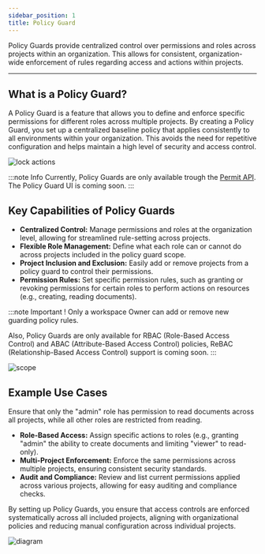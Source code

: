 ```yaml
---
sidebar_position: 1
title: Policy Guard
---
```


Policy Guards provide centralized control over permissions and roles across projects within an organization. This allows for consistent, organization-wide enforcement of rules regarding access and actions within projects.

---

## What is a Policy Guard?

A Policy Guard is a feature that allows you to define and enforce specific permissions for different roles across multiple projects.
By creating a Policy Guard, you set up a centralized baseline policy that applies consistently to all environments within your organization.
This avoids the need for repetitive configuration and helps maintain a high level of security and access control.

![lock actions](/img/policy-guard/lock.png)

:::note Info
Currently, Policy Guards are only available trough the [Permit API](/manage-your-account/policy-guard/policy_guard_api).
The Policy Guard UI is coming soon.
:::

## Key Capabilities of Policy Guards

- **Centralized Control:** Manage permissions and roles at the organization level, allowing for streamlined rule-setting across projects.
- **Flexible Role Management:** Define what each role can or cannot do across projects included in the policy guard scope.
- **Project Inclusion and Exclusion:** Easily add or remove projects from a policy guard to control their permissions.
- **Permission Rules:** Set specific permission rules, such as granting or revoking permissions for certain roles to perform actions on resources (e.g., creating, reading documents).

:::note Important !
Only a workspace Owner can add or remove new guarding policy rules.

Also, Policy Guards are only available for RBAC (Role-Based Access Control) and ABAC (Attribute-Based Access Control) policies, ReBAC (Relationship-Based Access Control) support is coming soon.
:::

![scope](/img/policy-guard/scope.png)

## Example Use Cases

Ensure that only the "admin" role has permission to read documents across all projects, while all other roles are restricted from reading.

- **Role-Based Access:** Assign specific actions to roles (e.g., granting "admin" the ability to create documents and limiting "viewer" to read-only).
- **Multi-Project Enforcement:** Enforce the same permissions across multiple projects, ensuring consistent security standards.
- **Audit and Compliance:** Review and list current permissions applied across various projects, allowing for easy auditing and compliance checks.

By setting up Policy Guards, you ensure that access controls are enforced systematically across all included projects, aligning with organizational policies and reducing manual configuration across individual projects.

![diagram](/img/policy-guard/diagram.png)